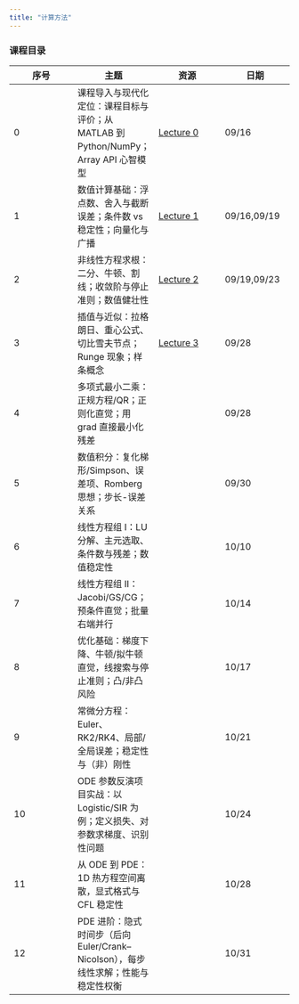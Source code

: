 ```yaml
---
title: "计算方法"
---
```


### 课程目录

| 序号 | 主题 | 资源 | 日期 |
| -- | -- | -- | -- | 
|0| 课程导入与现代化定位：课程目标与评价；从 MATLAB 到  Python/NumPy；Array API 心智模型 |[Lecture 0](./00_introduction.html) |09/16|
|1| 数值计算基础：浮点数、舍入与截断误差；条件数 vs  稳定性；向量化与广播 | [Lecture 1](./01_numerical.html) |09/16,09/19|
|2| 非线性方程求根：二分、牛顿、割线；收敛阶与停止准则；数值健壮性 | [Lecture 2](./02_root.html) |09/19,09/23|
|3| 插值与近似：拉格朗日、重心公式、切比雪夫节点；Runge 现象；样条概念 | [Lecture 3](./03_interpolation.html) |09/28|
|4| 多项式最小二乘：正规方程/QR；正则化直觉；用 grad 直接最小化残差 | |09/28|
|5| 数值积分：复化梯形/Simpson、误差项、Romberg 思想；步长-误差关系 | |09/30|
|6| 线性方程组 I：LU 分解、主元选取、条件数与残差；数值稳定性   | |10/10|
|7| 线性方程组 II：Jacobi/GS/CG；预条件直觉；批量右端并行        | |10/14|
|8| 优化基础：梯度下降、牛顿/拟牛顿直觉，线搜索与停止准则；凸/非凸风险 | |10/17|
|9| 常微分方程：Euler、RK2/RK4、局部/全局误差；稳定性与（非）刚性 | |10/21|
|10| ODE 参数反演项目实战：以 Logistic/SIR 为例；定义损失、对参数求梯度、识别性问题 | |10/24|
|11| 从 ODE 到 PDE：1D 热方程空间离散，显式格式与 CFL 稳定性     | |10/28|
|12| PDE 进阶：隐式时间步（后向  Euler/Crank–Nicolson），每步线性求解；性能与稳定性权衡 | |10/31|
